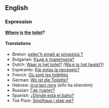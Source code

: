 ==English==

===Expression===
'''[[Where]] [[is]] [[the]] [[toilet]]?'''

====Translations====
*Breton: [[pelec'h emañ ar privezioù ?]]
*Bulgarian: [[Къде е тоалетната?]]
*Dutch: [[Waar is het toilet?]] /[[media:Waar_is_het_toilet.ogg|Waːʀ ɪs hət twalɛt?]]/
*Esperanto: [[Kie estas la necesejo?]]
*French: [[Où sont les toilettes]]
*German: [[Wo ist die Toilette?]]
*Hebrew: [[איפה השרוטים]] (eifo ha sherotim)
*Russian: [[Где туалет?]]
*Spanish: [[¿Dónde está el baño?]]
*Tok Pisin: [[Smolhaus i stap we?]]